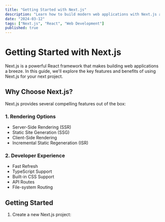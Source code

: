 ```yaml
---
title: "Getting Started with Next.js"
description: "Learn how to build modern web applications with Next.js and React"
date: "2024-03-12"
tags: ["Next.js", "React", "Web Development"]
published: true
---
```


# Getting Started with Next.js

Next.js is a powerful React framework that makes building web applications a breeze. In this guide, we'll explore the key features and benefits of using Next.js for your next project.

## Why Choose Next.js?

Next.js provides several compelling features out of the box:

### 1. Rendering Options
- Server-Side Rendering (SSR)
- Static Site Generation (SSG)
- Client-Side Rendering
- Incremental Static Regeneration (ISR)

### 2. Developer Experience
- Fast Refresh
- TypeScript Support
- Built-in CSS Support
- API Routes
- File-system Routing

## Getting Started

1. Create a new Next.js project: